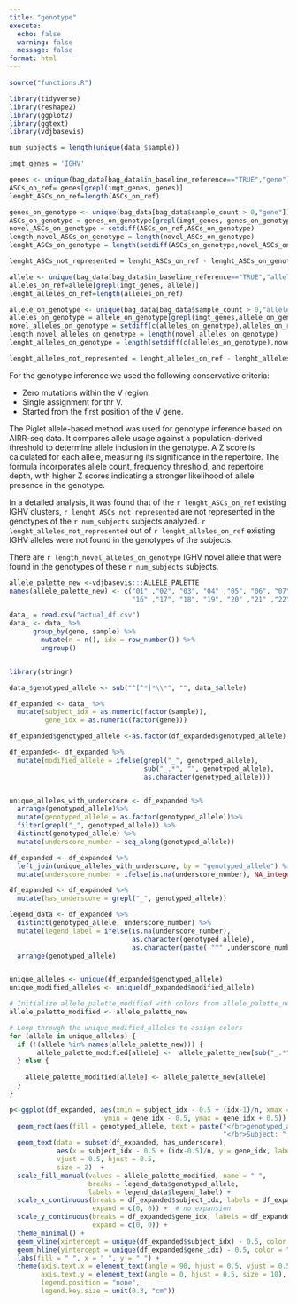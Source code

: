 ```yaml
---
title: "genotype"
execute:
  echo: false
  warning: false
  message: false
format: html
---
```


```r
source("functions.R")
```

```r
library(tidyverse)
library(reshape2)
library(ggplot2)
library(ggtext)
library(vdjbasevis)
```

```r
num_subjects = length(unique(data_$sample))

```


```r

imgt_genes = 'IGHV'

genes <- unique(bag_data[bag_data$in_baseline_reference=="TRUE","gene"])
ASCs_on_ref= genes[grepl(imgt_genes, genes)]
lenght_ASCs_on_ref=length(ASCs_on_ref)

genes_on_genotype <- unique(bag_data[bag_data$sample_count > 0,"gene"])
ASCs_on_genotype = genes_on_genotype[grepl(imgt_genes, genes_on_genotype)]
novel_ASCs_on_genotype = setdiff(ASCs_on_ref,ASCs_on_genotype)
length_novel_ASCs_on_genotype = length(novel_ASCs_on_genotype)
lenght_ASCs_on_genotype = length(setdiff(ASCs_on_genotype,novel_ASCs_on_genotype) )

lenght_ASCs_not_represented = lenght_ASCs_on_ref - lenght_ASCs_on_genotype

allele <- unique(bag_data[bag_data$in_baseline_reference=="TRUE","allele"])
alleles_on_ref=allele[grepl(imgt_genes, allele)]
lenght_alleles_on_ref=length(alleles_on_ref)

allele_on_genotype <- unique(bag_data[bag_data$sample_count > 0,"allele"])
alleles_on_genotype = allele_on_genotype[grepl(imgt_genes,allele_on_genotype)]
novel_alleles_on_genotype = setdiff(c(alleles_on_genotype),alleles_on_ref)
length_novel_alleles_on_genotype = length(novel_alleles_on_genotype)
lenght_alleles_on_genotype = length(setdiff(c(alleles_on_genotype),novel_alleles_on_genotype) )

lenght_alleles_not_represented = lenght_alleles_on_ref - lenght_alleles_on_genotype
```


For the genotype inference we used the following conservative criteria:

- Zero mutations within the V region.
- Single assignment for thr V.
- Started from the first position of the V gene.


The Piglet allele-based method was used for genotype inference based on AIRR-seq data. It compares allele usage against a population-derived threshold to determine allele inclusion in the genotype. A Z score is calculated for each allele, measuring its significance in the repertoire. The formula incorporates allele count, frequency threshold, and repertoire depth, with higher Z scores indicating a stronger likelihood of allele presence in the genotype.

In a detailed analysis, it was found that of the `r lenght_ASCs_on_ref` existing IGHV clusters, `r lenght_ASCs_not_represented` are not represented in the genotypes of the `r num_subjects` subjects analyzed. `r lenght_alleles_not_represented` out of `r lenght_alleles_on_ref` existing IGHV alleles were not found in the genotypes of the subjects.

There are `r length_novel_alleles_on_genotype` IGHV novel allele that were found in the genotypes of these `r num_subjects` subjects.



```r
allele_palette_new <-vdjbasevis:::ALLELE_PALETTE
names(allele_palette_new) <- c("01" ,"02", "03", "04" ,"05", "06", "07","08" ,"09" ,"10", "11", "12", "13", "14", "15",
                               "16" ,"17", "18", "19", "20" ,"21" ,"22" ,"23" ,"24", "25" ,"26", "28", "29", "31", "32","NA")
```


```r
data_ = read.csv("actual_df.csv")
data_ <- data_ %>%
      group_by(gene, sample) %>%
        mutate(n = n(), idx = row_number()) %>%
        ungroup()


library(stringr)

data_$genotyped_allele <- sub("^[^*]*\\*", "", data_$allele)
```


```r
df_expanded <- data_ %>%
  mutate(subject_idx = as.numeric(factor(sample)),
         gene_idx = as.numeric(factor(gene)))

df_expanded$genotyped_allele <-as.factor(df_expanded$genotyped_allele)

df_expanded<- df_expanded %>%
  mutate(modified_allele = ifelse(grepl("_", genotyped_allele),
                                  sub("_.*", "", genotyped_allele),
                                  as.character(genotyped_allele)))


unique_alleles_with_underscore <- df_expanded %>%
  arrange(genotyped_allele)%>%
  mutate(genotyped_allele = as.factor(genotyped_allele))%>%
  filter(grepl("_", genotyped_allele)) %>%
  distinct(genotyped_allele) %>%
  mutate(underscore_number = seq_along(genotyped_allele))

df_expanded <- df_expanded %>%
  left_join(unique_alleles_with_underscore, by = "genotyped_allele") %>%
  mutate(underscore_number = ifelse(is.na(underscore_number), NA_integer_, underscore_number))

df_expanded <- df_expanded %>%
  mutate(has_underscore = grepl("_", genotyped_allele))

legend_data <- df_expanded %>%
  distinct(genotyped_allele, underscore_number) %>%
  mutate(legend_label = ifelse(is.na(underscore_number),
                               as.character(genotyped_allele),
                               as.character(paste( "^" ,underscore_number, "^" ,genotyped_allele, sep = "")))) %>%
  arrange(genotyped_allele)


unique_alleles <- unique(df_expanded$genotyped_allele)
unique_modified_alleles <- unique(df_expanded$modified_allele)

# Initialize allele_palette_modified with colors from allele_palette_new
allele_palette_modified <- allele_palette_new

# Loop through the unique_modified_alleles to assign colors
for (allele in unique_alleles) {
  if (!(allele %in% names(allele_palette_new))) {
       allele_palette_modified[allele] <-  allele_palette_new[sub("_.*", "", allele)]
  } else {
    
    allele_palette_modified[allele] <- allele_palette_new[allele]
  }
}

```

```r
p<-ggplot(df_expanded, aes(xmin = subject_idx - 0.5 + (idx-1)/n, xmax = subject_idx - 0.5 + idx/n,
                        ymin = gene_idx - 0.5, ymax = gene_idx + 0.5)) +
  geom_rect(aes(fill = genotyped_allele, text = paste("</br>genotyped_allele : ",genotyped_allele,
                                                      "</br>Subject: ", sample))) +
  geom_text(data = subset(df_expanded, has_underscore), 
            aes(x = subject_idx - 0.5 + (idx-0.5)/n, y = gene_idx, label =   paste( "^" ,underscore_number, sep = "")), 
            vjust = 0.5, hjust = 0.5, 
            size = 2)  +
  scale_fill_manual(values = allele_palette_modified, name = " ",
                    breaks = legend_data$genotyped_allele,
                    labels = legend_data$legend_label) +
  scale_x_continuous(breaks = df_expanded$subject_idx, labels = df_expanded$sample,
                     expand = c(0, 0)) +  # no expansion
  scale_y_continuous(breaks = df_expanded$gene_idx, labels = df_expanded$gene,
                     expand = c(0, 0)) +
  theme_minimal() +
  geom_vline(xintercept = unique(df_expanded$subject_idx) - 0.5, color = "black", size = 0.2) +
  geom_hline(yintercept = unique(df_expanded$gene_idx) - 0.5, color = "black", size = 0.2) +
  labs(fill = " ", x = " ", y = " ") +
  theme(axis.text.x = element_text(angle = 90, hjust = 0.5, vjust = 0.5, size = 10),
        axis.text.y = element_text(angle = 0, hjust = 0.5, size = 10),
        legend.position = "none",
        legend.key.size = unit(0.3, "cm"))

```

